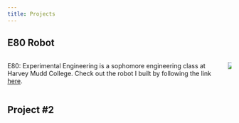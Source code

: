 ```yaml
---
title: Projects
---
```


## E80 Robot

::::: {.columns}
::: {.column}
E80: Experimental Engineering is a sophomore engineering class at Harvey Mudd College.
Check out the robot I built by following the link [here](HCD-skin-care/).
:::
::: {.column}
![](HCD-skin-care/images/HCD-skin-care-KG/HCD-DP1-10.jpg/)
:::
:::::

## Project #2